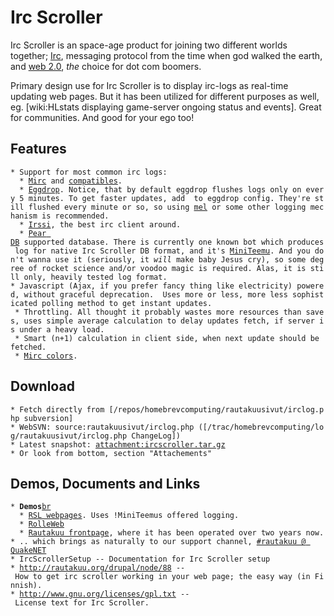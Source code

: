 = Irc Scroller =
Irc Scroller is an space-age product for joining two different worlds together; [http://en.wikipedia.org/wiki/Internet_Relay_Chat Irc], messaging protocol from the time when god walked the earth, and [http://en.wikipedia.org/wiki/Web_2.0 web 2.0], ''the'' choice for dot com boomers.

Primary design use for Irc Scroller is to display irc-logs as real-time updating web pages. But it has been utilized for different purposes as well, eg. [wiki:HLstats displaying game-server ongoing status and events]. Great for communities. And good for your ego too!

== Features ==
 * Support for most common irc logs:
   * [http://www.mirc.com/ Mirc] and [http://mel.sourceforge.net/ compatibles].
   * [http://www.eggheads.org/ Eggdrop]. Notice, that by default eggdrop flushes logs only on every 5 minutes. To get faster updates, add {{{set quick-logs 1}}} to eggdrop config. They're still flushed every minute or so, so using [http://mel.sourceforge.net/ mel] or some other logging mechanism is recommended.
   * [http://www.irssi.org Irssi], the best irc client around.
   * [http://pear.php.net/DB Pear DB] supported database. There is currently one known bot which produces log for native Irc Scroller DB format, and it's [http://svn.rautakuu.org/repos/homebrevcomputing/MiniTeemu/ MiniTeemu]. And you don't wanna use it (seriously, it ''will'' make baby Jesus cry), so some degree of rocket science and/or voodoo magic is required. Alas, it is still only, heavily tested log format.
 * Javascript (Ajax, if you prefer fancy thing like electricity) powered, without graceful deprecation.  Uses more or less, more less sophisticated polling method to get instant updates.
  * Throttling. All thought it probably wastes more resources than saves, uses simple average calculation to delay updates fetch, if server is under a heavy load.
  * Smart (n+1) calculation in client side, when next update should be fetched.
  * [http://www.mirc.net/newbie/colors.php Mirc colors].

== Download ==
 * Fetch directly from [/repos/homebrevcomputing/rautakuusivut/irclog.php subversion]
 * WebSVN: source:rautakuusivut/irclog.php ([/trac/homebrevcomputing/log/rautakuusivut/irclog.php ChangeLog])
 * Latest snapshot: attachment:ircscroller.tar.gz
 * Or look from bottom, section "Attachements"

== Demos, Documents and Links ==
 * '''Demos'''[[br]]
   * [http://rsl.sivut.rautakuu.org/index.php?menu=2 RSL webpages]. Uses !MiniTeemus offered logging.
   * [http://rolleweb.net/irc RolleWeb]
   * [http://rautakuu.org/drupal/ Rautakuu frontpage], where it has been operated over two years now.
 * .. which brings as naturally to our support channel, [irc://irc.quakenet.org/#rautakuu #rautakuu @ QuakeNET]
 * IrcScrollerSetup -- Documentation for Irc Scroller setup
 * http://rautakuu.org/drupal/node/88 -- How to get irc scroller working in your web page; the easy way (in Finnish).
 * http://www.gnu.org/licenses/gpl.txt -- License text for Irc Scroller.